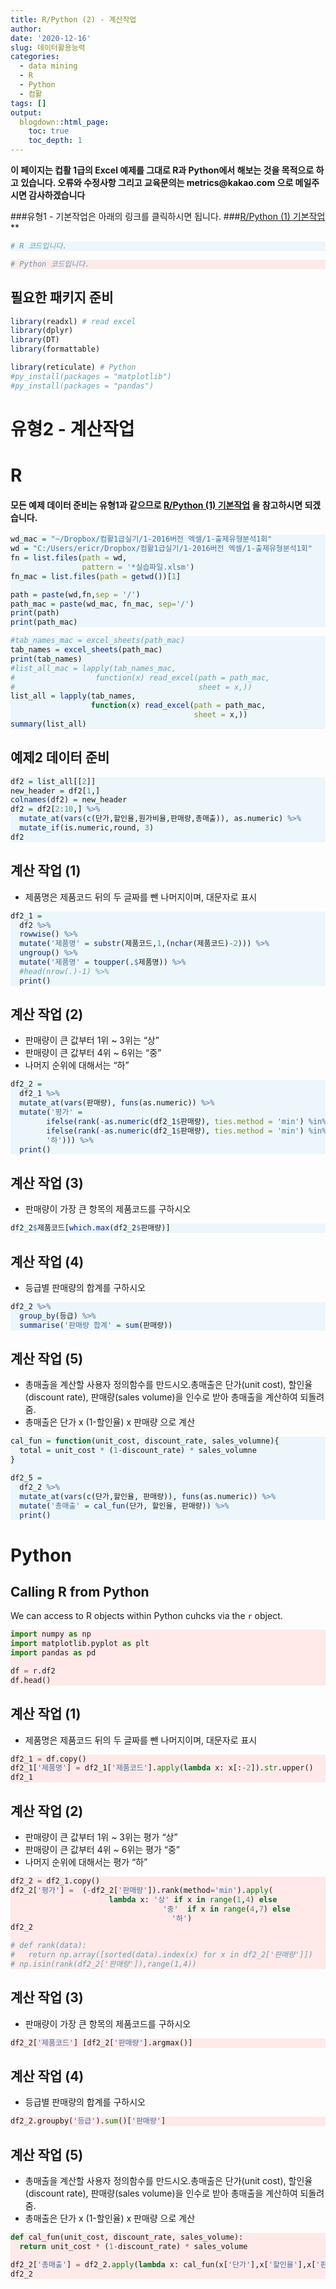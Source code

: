 ```yaml
---
title: R/Python (2) - 계산작업
author:
date: '2020-12-16'
slug: 데이터활용능력
categories:
  - data mining
  - R
  - Python
  - 컴활
tags: []
output:
  blogdown::html_page:
    toc: true
    toc_depth: 1
---
```


<style>
div.rcode pre { background-color:#fffff0; }
div.rcode pre.r { background-color:#EDF6FA; }
</style>

<style>
div.pycode pre { background-color:#fffff0; }
div.pycode pre.python { background-color:#FFE9E9; }
</style>

**이 페이지는 컵활 1급의 Excel 예제를 그대로 R과 Python에서 해보는 것을 목적으로 하고 있습니다. 오류와 수정사항 그리고 교육문의는 metrics@kakao.com 으로 메일주시면 감사하겠습니다**

###유형1 - 기본작업은 아래의 링크를 클릭하시면 됩니다.
###[R/Python (1) 기본작업](https://www.rockandroh.com/note/2020/12/10/%EB%8D%B0%EC%9D%B4%ED%84%B0%ED%99%9C%EC%9A%A9%EB%8A%A5%EB%A0%A5/)**

<div class = "rcode">
```r
# R 코드입니다.
```
</div>

<div class = "pycode">
```python
# Python 코드입니다.
```
</div>


## 필요한 패키지 준비
```r
library(readxl) # read excel
library(dplyr)
library(DT)
library(formattable)

library(reticulate) # Python
#py_install(packages = "matplotlib")
#py_install(packages = "pandas")
```


# 유형2 - 계산작업



# R 

#### 모든 예제 데이터 준비는 유형1과 같으므로 [R/Python (1) 기본작업](https://www.rockandroh.com/note/2020/12/10/%EB%8D%B0%EC%9D%B4%ED%84%B0%ED%99%9C%EC%9A%A9%EB%8A%A5%EB%A0%A5/) 을 참고하시면 되겠습니다.

<div class = "rcode">
```r
wd_mac = "~/Dropbox/컴활1급실기/1-2016버전 엑셀/1-출제유형분석1회"
wd = "C:/Users/ericr/Dropbox/컴활1급실기/1-2016버전 엑셀/1-출제유형분석1회"
fn = list.files(path = wd,
                pattern = '*실습파일.xlsm')
fn_mac = list.files(path = getwd())[1]

path = paste(wd,fn,sep = '/')
path_mac = paste(wd_mac, fn_mac, sep='/')
print(path)
print(path_mac)
```
</div>

<div class = "rcode">
```r
#tab_names_mac = excel_sheets(path_mac)
tab_names = excel_sheets(path_mac)
print(tab_names)
#list_all_mac = lapply(tab_names_mac, 
#                  function(x) read_excel(path = path_mac,
#                                         sheet = x,))
list_all = lapply(tab_names, 
                  function(x) read_excel(path = path_mac,
                                         sheet = x,))
summary(list_all)
```
</div>

## 예제2 데이터 준비

<div class = "rcode">
```r
df2 = list_all[[2]]
new_header = df2[1,]
colnames(df2) = new_header
df2 = df2[2:10,] %>%
  mutate_at(vars(c(단가,할인율,원가비율,판매량,총매출)), as.numeric) %>%
  mutate_if(is.numeric,round, 3)
df2
```
</div>

## 계산 작업 (1)
- 제품명은 제품코드 뒤의 두 글짜를 뺀 나머지이며, 대문자로 표시

<div class = "rcode">
```r
df2_1 = 
  df2 %>%
  rowwise() %>%
  mutate('제품명' = substr(제품코드,1,(nchar(제품코드)-2))) %>%
  ungroup() %>%
  mutate('제품명' = toupper(.$제품명)) %>%
  #head(nrow(.)-1) %>%
  print()
```
</div>


## 계산 작업 (2)
- 판매량이 큰 값부터 1위 ~ 3위는 "상"
- 판매량이 큰 값부터 4위 ~ 6위는 "중"
- 나머지 순위에 대해서는 "하"

<div class = "rcode">
```r
df2_2 = 
  df2_1 %>%
  mutate_at(vars(판매량), funs(as.numeric)) %>%
  mutate('평가' =  
        ifelse(rank(-as.numeric(df2_1$판매량), ties.method = 'min') %in% 1:3, '상',
        ifelse(rank(-as.numeric(df2_1$판매량), ties.method = 'min') %in% 4:6, '중',
        '하'))) %>%
  print()
```
</div>

## 계산 작업 (3)
- 판매량이 가장 큰 항목의 제품코드를 구하시오

<div class = "rcode">
```r
df2_2$제품코드[which.max(df2_2$판매량)]
```
</div>

## 계산 작업 (4)
- 등급별 판매량의 합계를 구하시오

<div class = "rcode">
```r
df2_2 %>%
  group_by(등급) %>%
  summarise('판매량 합계' = sum(판매량))
```
</div>

## 계산 작업 (5)
- 총매출을 계산할 사용자 정의함수를 만드시오.총매출은 단가(unit cost), 할인율(discount rate), 판매량(sales volume)을 인수로 받아 총매출을 계산하여 되돌려줌.
- 총매출은 단가 x (1-할인율) x 판매량 으로 계산

<div class = "rcode">
```r
cal_fun = function(unit_cost, discount_rate, sales_volumne){
  total = unit_cost * (1-discount_rate) * sales_volumne
}

df2_5 =
  df2_2 %>%
  mutate_at(vars(c(단가,할인율, 판매량)), funs(as.numeric)) %>%
  mutate('총매출' = cal_fun(단가, 할인율, 판매량)) %>%
  print()
```
</div>



# Python

## Calling R from Python

We can access to R objects within Python cuhcks via the `r` object. 

<div class = "pycode">
```python
import numpy as np
import matplotlib.pyplot as plt
import pandas as pd

df = r.df2
df.head()
```
</div>


## 계산 작업 (1)
- 제품명은 제품코드 뒤의 두 글짜를 뺀 나머지이며, 대문자로 표시

<div class = "pycode">
```python
df2_1 = df.copy()
df2_1['제품명'] = df2_1['제품코드'].apply(lambda x: x[:-2]).str.upper()
df2_1
```
</div>

## 계산 작업 (2)
- 판매량이 큰 값부터 1위 ~ 3위는 평가 "상"
- 판매량이 큰 값부터 4위 ~ 6위는 평가 "중"
- 나머지 순위에 대해서는         평가 "하"

<div class = "pycode">
```python
df2_2 = df2_1.copy()
df2_2['평가'] =  (-df2_2['판매량']).rank(method='min').apply(
                      lambda x: '상' if x in range(1,4) else 
                                  '중'  if x in range(4,7) else
                                    '하')
df2_2

# def rank(data):
#   return np.array([sorted(data).index(x) for x in df2_2['판매량']])
# np.isin(rank(df2_2['판매량']),range(1,4))
```
</div>

## 계산 작업 (3)
- 판매량이 가장 큰 항목의 제품코드를 구하시오

<div class = "pycode">
```python
df2_2['제품코드'] [df2_2['판매량'].argmax()]
```
</div>

## 계산 작업 (4)
- 등급별 판매량의 합계를 구하시오

<div class = "pycode">
```python
df2_2.groupby('등급').sum()['판매량']
```
</div>

## 계산 작업 (5)
- 총매출을 계산할 사용자 정의함수를 만드시오.총매출은 단가(unit cost), 할인율(discount rate), 판매량(sales volume)을 인수로 받아 총매출을 계산하여 되돌려줌.
- 총매출은 단가 x (1-할인율) x 판매량 으로 계산

<div class = "pycode">
```python
def cal_fun(unit_cost, discount_rate, sales_volume):
  return unit_cost * (1-discount_rate) * sales_volume

df2_2['총매출'] = df2_2.apply(lambda x: cal_fun(x['단가'],x['할인율'],x['판매량']), axis=1)
df2_2
```
</div>



